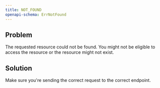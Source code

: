```yaml
---
title: NOT_FOUND
openapi-schema: ErrNotFound
---
```


## Problem

The requested resource could not be found. You might not be eligible to access the resource or the resource might not exist.

## Solution

Make sure you're sending the correct request to the correct endpoint. 

